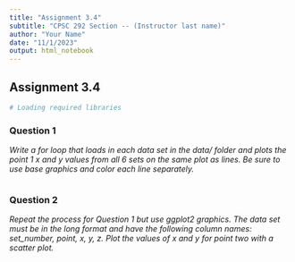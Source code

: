 ```yaml
---
title: "Assignment 3.4"
subtitle: "CPSC 292 Section -- (Instructor last name)"
author: "Your Name"
date: "11/1/2023"
output: html_notebook
---
```


## Assignment 3.4

```r
# Loading required libraries

```

### Question 1

*Write a for loop that loads in each data set in the data/ folder and plots the point 1 x and y values from all 6 sets on the same plot as lines. Be sure to use base graphics and color each line separately.*

```r

```

### Question 2

*Repeat the process for Question 1 but use ggplot2 graphics. The data set must be in the long format and have the following column names: set_number, point, x, y, z. Plot the values of x and y for point two with a scatter plot. *


```r

```
